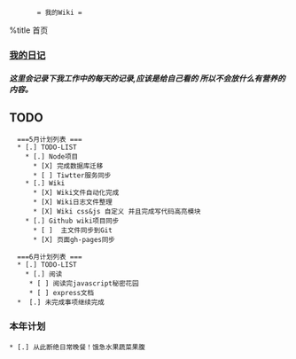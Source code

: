  		= 我的Wiki =
%title 首页
===[[diary/diary|我的日记]]===
=====这里会记录下我工作中的每天的记录,应该是给自己看的 所以不会放什么有营养的内容。 =====






==TODO==
   ===5月计划列表 ===
   * [.] TODO-LIST 
     * [.] Node项目
       * [X] 完成数据库迁移
       * [ ] Tiwtter服务同步 
     * [.] Wiki
       * [X] Wiki文件自动化完成
       * [X] Wiki日志文件整理
       * [X] Wiki css&js 自定义 并且完成写代码高亮模块
     * [.] Github wiki项目同步
       * [ ]  主文件同步到Git 
       * [X] 页面gh-pages同步
     
   ===6月计划列表 ===
   * [.] TODO-LIST
     * [.] 阅读
      * [ ] 阅读完javascript秘密花园
      * [ ] express文档
   *  [.] 未完成事项继续完成
===本年计划 === 
 * [.] 从此断绝日常晚餐！饿急水果蔬菜果腹 
